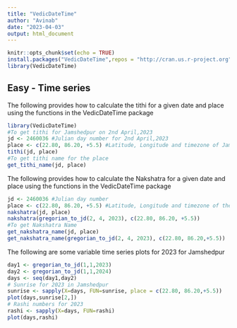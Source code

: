 ```yaml
---
title: "VedicDateTime"
author: "Avinab"
date: "2023-04-03"
output: html_document
---
```

```r
knitr::opts_chunk$set(echo = TRUE)
install.packages("VedicDateTime",repos = "http://cran.us.r-project.org")
library(VedicDateTime)
```

## Easy - Time series

The following provides how to calculate the tithi for a given date and place using the functions in the VedicDateTime package
```r
library(VedicDateTime)
#To get tithi for Jamshedpur on 2nd April,2023
jd <- 2460036 #Julian day number for 2nd April,2023
place <- c(22.80, 86.20, +5.5) #Latitude, Longitude and timezone of Jamshedpur,India
tithi(jd, place)
#To get tithi name for the place
get_tithi_name(jd, place)
```
The following provides how to calculate the Nakshatra for a given date and place using the functions in the VedicDateTime package
```r
jd <- 2460036 #Julian day number
place <- c(22.80, 86.20, +5.5) #Latitude, Longitude and timezone of the location
nakshatra(jd, place)
nakshatra(gregorian_to_jd(2, 4, 2023), c(22.80, 86.20, +5.5))
#To get Nakshatra Name
get_nakshatra_name(jd, place)
get_nakshatra_name(gregorian_to_jd(2, 4, 2023), c(22.80, 86.20,+5.5))
```
The following are some variable time series plots for 2023 for Jamshedpur

```r
day1 <- gregorian_to_jd(1,1,2023)
day2 <- gregorian_to_jd(1,1,2024)
days <- seq(day1,day2)
# Sunrise for 2023 in Jamshedpur
sunrise <- sapply(X=days, FUN=sunrise, place = c(22.80, 86.20,+5.5))
plot(days,sunrise[2,])
# Rashi numbers for 2023
rashi <- sapply(X=days, FUN=rashi)
plot(days,rashi)
```
